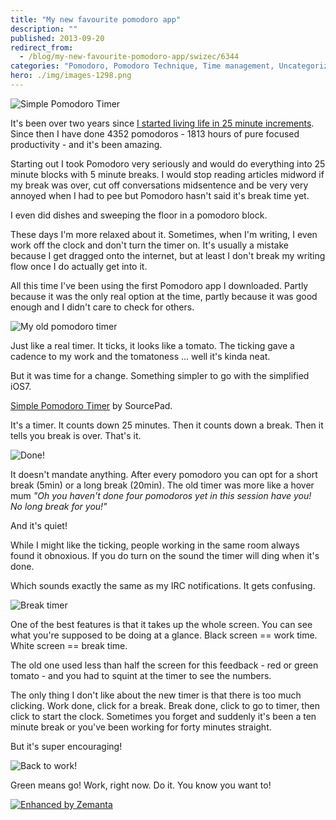 ```yaml
---
title: "My new favourite pomodoro app"
description: ""
published: 2013-09-20
redirect_from:
  - /blog/my-new-favourite-pomodoro-app/swizec/6344
categories: "Pomodoro, Pomodoro Technique, Time management, Uncategorized"
hero: ./img/images-1298.png
---
```


![Simple Pomodoro Timer](./img/Simple-Pomodoro-Timerh5jg7a.png)

It's been over two years since [I started living life in 25 minute increments](https://swizec.com/blog/living-life-in-25min-increments/). Since then I have done 4352 pomodoros - 1813 hours of pure focused productivity - and it's been amazing.

Starting out I took Pomodoro very seriously and would do everything into 25 minute blocks with 5 minute breaks. I would stop reading articles midword if my break was over, cut off conversations midsentence and be very very annoyed when I had to pee but Pomodoro hasn't said it's break time yet.

I even did dishes and sweeping the floor in a pomodoro block.

These days I'm more relaxed about it. Sometimes, when I'm writing, I even work off the clock and don't turn the timer on. It's usually a mistake because I get dragged onto the internet, but at least I don't break my writing flow once I do actually get into it.

All this time I've been using the first Pomodoro app I downloaded. Partly because it was the only real option at the time, partly because it was good enough and I didn't care to check for others.

![My old pomodoro timer](./img/images-1298.png)

Just like a real timer. It ticks, it looks like a tomato. The ticking gave a cadence to my work and the tomatoness ... well it's kinda neat.

But it was time for a change. Something simpler to go with the simplified iOS7.

[Simple Pomodoro Timer](https://itunes.apple.com/us/app/simple-pomodoro-timer/id496191025?mt=8) by SourcePad.

It's a timer. It counts down 25 minutes. Then it counts down a break. Then it tells you break is over. That's it.

![Done!](./img/images-1300.png)

It doesn't mandate anything. After every pomodoro you can opt for a short break (5min) or a long break (20min). The old timer was more like a hover mum _"Oh you haven't done four pomodoros yet in this session have you! No long break for you!"_

And it's quiet!

While I might like the ticking, people working in the same room always found it obnoxious. If you do turn on the sound the timer will ding when it's done.

Which sounds exactly the same as my IRC notifications. It gets confusing.

![Break timer](./img/images-1301.png)

One of the best features is that it takes up the whole screen. You can see what you're supposed to be doing at a glance. Black screen == work time. White screen == break time.

The old one used less than half the screen for this feedback - red or green tomato - and you had to squint at the timer to see the numbers.

The only thing I don't like about the new timer is that there is too much clicking. Work done, click for a break. Break done, click to go to timer, then click to start the clock. Sometimes you forget and suddenly it's been a ten minute break or you've been working for forty minutes straight.

But it's super encouraging!

![Back to work!](./img/images-1302.png)

Green means go! Work, right now. Do it. You know you want to!

[![Enhanced by Zemanta](https://img.zemanta.com/zemified_e.png?x-id=deaf5cf6-8886-4020-8eba-6923e3202da0)](http://www.zemanta.com/?px)
